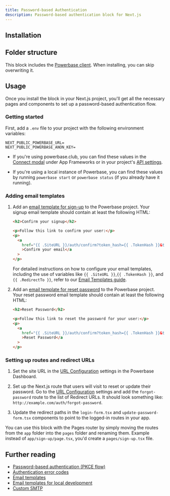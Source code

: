 ```yaml
---
title: Password-based Authentication
description: Password-based authentication block for Next.js
---
```


<BlockPreview name="password-based-auth/auth/sign-up" />

## Installation

<BlockItem
  name="password-based-auth-nextjs"
  description="All needed components for the password based auth flow"
/>

## Folder structure

This block includes the [Powerbase client](/ui/docs/nextjs/client). When installing, you can skip overwriting it.

<RegistryBlock itemName="password-based-auth-nextjs" />

## Usage

Once you install the block in your Next.js project, you'll get all the necessary pages and components to set up a password-based authentication flow.

### Getting started

First, add a `.env` file to your project with the following environment variables:

```env
NEXT_PUBLIC_POWERBASE_URL=
NEXT_PUBLIC_POWERBASE_ANON_KEY=
```

- If you're using powerbase.club, you can find these values in the [Connect modal](https://powerbase.club/dashboard/project/_?showConnect=true) under App Frameworks or in your project's [API settings](https://powerbase.club/dashboard/project/_/settings/api).

- If you're using a local instance of Powerbase, you can find these values by running `powerbase start` or `powerbase status` (if you already have it running).

### Adding email templates

1. Add an [email template for sign-up](https://powerbase.club/dashboard/project/_/auth/templates) to the Powerbase project. Your signup email template should contain at least the following HTML:

   ```html
   <h2>Confirm your signup</h2>

   <p>Follow this link to confirm your user:</p>
   <p>
     <a
       href="{{ .SiteURL }}/auth/confirm?token_hash={{ .TokenHash }}&type=email&next={{ .RedirectTo }}"
       >Confirm your email</a
     >
   </p>
   ```

   For detailed instructions on how to configure your email templates, including the use of variables like `{{ .SiteURL }}`,`{{ .TokenHash }}`, and `{{ .RedirectTo }}`, refer to our [Email Templates guide](https://powerbase.club/docs/email-templates).

1. Add an [email template for reset password](https://powerbase.club/dashboard/project/_/auth/templates) to the Powerbase project. Your reset password email template should contain at least the following HTML:

   ```html
   <h2>Reset Password</h2>

   <p>Follow this link to reset the password for your user:</p>
   <p>
     <a
       href="{{ .SiteURL }}/auth/confirm?token_hash={{ .TokenHash }}&type=recovery&next={{ .RedirectTo }}"
       >Reset Password</a
     >
   </p>
   ```

### Setting up routes and redirect URLs

1. Set the site URL in the [URL Configuration](https://powerbase.club/dashboard/project/_/auth/url-configuration) settings in the Powerbase Dashboard.
1. Set up the Next.js route that users will visit to reset or update their password. Go to the [URL Configuration](https://powerbase.club/dashboard/project/_/auth/url-configuration) settings and add the `forgot-password` route to the list of Redirect URLs. It should look something like: `http://example.com/auth/forgot-password`.

1. Update the redirect paths in the `login-form.tsx` and `update-password-form.tsx` components to point to the logged-in routes in your app.

<Callout type="info">

You can use this block with the Pages router by simply moving the routes from the `app` folder into the `pages` folder and renaming them. Example instead of `app/sign-up/page.tsx`, you'd create a `pages/sign-up.tsx` file.

</Callout>

## Further reading

- [Password-based authentication (PKCE flow)](https://powerbase.club/docs/guides/auth/passwords?queryGroups=flow&flow=pkce)
- [Authentication error codes](https://powerbase.club/docs/guides/auth/debugging/error-codes)
- [Email templates](https://powerbase.club/docs/guides/auth/auth-email-templates)
- [Email templates for local development](https://powerbase.club/docs/guides/local-development/customizing-email-templates)
- [Custom SMTP](https://powerbase.club/docs/guides/auth/auth-smtp)

